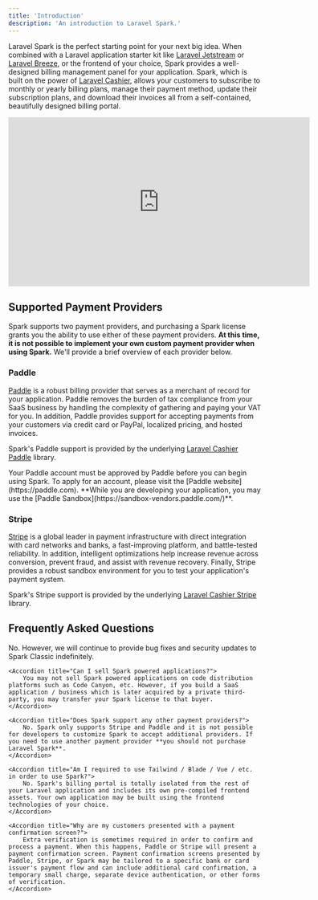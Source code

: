 ```yaml
---
title: 'Introduction'
description: 'An introduction to Laravel Spark.'
---
```


Laravel Spark is the perfect starting point for your next big idea. When combined with a Laravel application starter kit like [Laravel Jetstream](https://jetstream.laravel.com) or [Laravel Breeze](https://laravel.com/docs/starter-kits), or the frontend of your choice, Spark provides a well-designed billing management panel for your application. Spark, which is built on the power of [Laravel Cashier](https://laravel.com/docs/billing), allows your customers to subscribe to monthly or yearly billing plans, manage their payment method, update their subscription plans, and download their invoices all from a self-contained, beautifully designed billing portal.

<iframe width="600" height="337" src="https://www.youtube.com/embed/-wAmFagQSzI" frameborder="0" allow="accelerometer; autoplay; clipboard-write; encrypted-media; gyroscope; picture-in-picture" allowfullscreen></iframe>

## Supported Payment Providers

Spark supports two payment providers, and purchasing a Spark license grants you the ability to use either of these payment providers. **At this time, it is not possible to implement your own custom payment provider when using Spark.** We'll provide a brief overview of each provider below.

### Paddle

[Paddle](https://paddle.com) is a robust billing provider that serves as a merchant of record for your application. Paddle removes the burden of tax compliance from your SaaS business by handling the complexity of gathering and paying your VAT for you. In addition, Paddle provides support for accepting payments from your customers via credit card or PayPal, localized pricing, and hosted invoices.

Spark's Paddle support is provided by the underlying [Laravel Cashier Paddle](https://laravel.com/docs/cashier-paddle) library.

<Warning>
    Your Paddle account must be approved by Paddle before you can begin using Spark. To apply for an account, please visit the [Paddle website](https://paddle.com). **While you are developing your application, you may use the [Paddle Sandbox](https://sandbox-vendors.paddle.com/)**.
</Warning>

### Stripe

[Stripe](https://stripe.com) is a global leader in payment infrastructure with direct integration with card networks and banks, a fast-improving platform, and battle-tested reliability. In addition, intelligent optimizations help increase revenue across conversion, prevent fraud, and assist with revenue recovery. Finally, Stripe provides a robust sandbox environment for you to test your application's payment system.

Spark's Stripe support is provided by the underlying [Laravel Cashier Stripe](https://laravel.com/docs/billing) library.

## Frequently Asked Questions

<AccordionGroup>
    <Accordion title="Is it possible to upgrade an application from Spark Classic to Spark?">
        No. However, we will continue to provide bug fixes and security updates to Spark Classic indefinitely.
    </Accordion>

    <Accordion title="Can I sell Spark powered applications?">
        You may not sell Spark powered applications on code distribution platforms such as Code Canyon, etc. However, if you build a SaaS application / business which is later acquired by a private third-party, you may transfer your Spark license to that buyer.
    </Accordion>

    <Accordion title="Does Spark support any other payment providers?">
        No. Spark only supports Stripe and Paddle and it is not possible for developers to customize Spark to accept additional providers. If you need to use another payment provider **you should not purchase Laravel Spark**.
    </Accordion>

    <Accordion title="Am I required to use Tailwind / Blade / Vue / etc. in order to use Spark?">
        No. Spark's billing portal is totally isolated from the rest of your Laravel application and includes its own pre-compiled frontend assets. Your own application may be built using the frontend technologies of your choice.
    </Accordion>

    <Accordion title="Why are my customers presented with a payment confirmation screen?">
        Extra verification is sometimes required in order to confirm and process a payment. When this happens, Paddle or Stripe will present a payment confirmation screen. Payment confirmation screens presented by Paddle, Stripe, or Spark may be tailored to a specific bank or card issuer's payment flow and can include additional card confirmation, a temporary small charge, separate device authentication, or other forms of verification.
    </Accordion>
</AccordionGroup>
